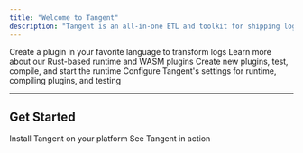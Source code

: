 ```yaml
---
title: "Welcome to Tangent"
description: "Tangent is an all-in-one ETL and toolkit for shipping log data, built on WASM"
---
```


<Columns cols={2}>
  <Card
    title="WASM Plugins"
    icon="plug-zap"
    href="/plugins/overview"
  >
    Create a plugin in your favorite language to transform logs
  </Card>
  <Card
    title="Runtime"
    icon="play"
    href="/cli/run"
  >
    Learn more about our Rust-based runtime and WASM plugins
  </Card>
    <Card
    title="CLI"
    icon="terminal"
    href="/cli/overview"
  >
    Create new plugins, test, compile, and start the runtime
  </Card>
  <Card
    title="Configuration"
    icon="settings"
    href="/cli/tangent-yaml"
  >
    Configure Tangent's settings for runtime, compiling plugins, and testing

    
  </Card>
</Columns>

***

## Get Started

<Columns cols={2}>
  <Card
    title="Install Tangent"
    icon="download"
    href="/install"
  >
    Install Tangent on your platform
  </Card>
  <Card
    title="Quickstart"
    icon="code"
    href="/quickstart"
  >
    See Tangent in action
  </Card>
</Columns>
